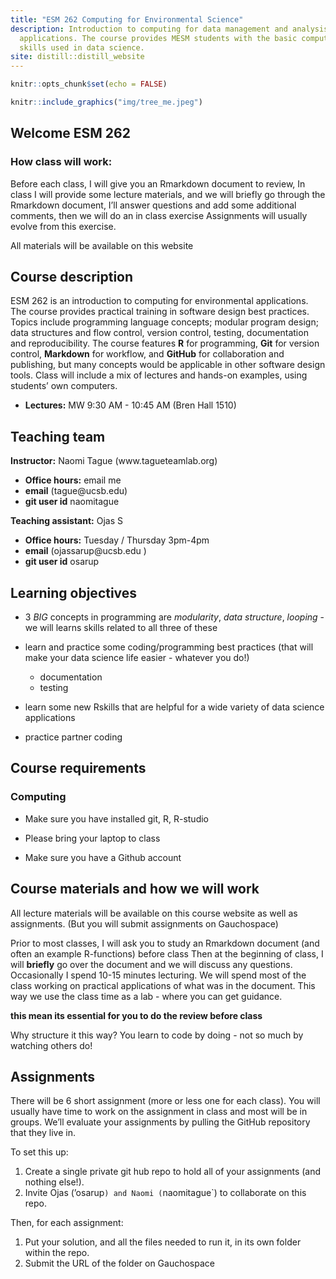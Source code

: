 ```yaml
---
title: "ESM 262 Computing for Environmental Science"
description: Introduction to computing for data management and analysis for environmental
  applications. The course provides MESM students with the basic computing and programming
  skills used in data science.
site: distill::distill_website
---
```


```r
knitr::opts_chunk$set(echo = FALSE)
```

```r


knitr::include_graphics("img/tree_me.jpeg")
```

## Welcome ESM 262



### How class will work:

Before each class, I will give you an Rmarkdown document to review, 
In class I will provide some lecture materials, and we will briefly go through the Rmarkdown document, I'll answer questions and add some additional comments, then we will do an in class exercise
Assignments will usually evolve from this exercise.

All materials will be available on this website


## Course description

ESM 262 is an introduction to computing for environmental applications. The course provides practical training in software design best practices. Topics include  programming language concepts; modular program design; data structures and flow control, version control, testing, documentation and reproducibility. The course features **R** for programming, **Git** for version control, **Markdown** for workflow, and **GitHub** for collaboration and publishing, but many concepts would be applicable in other software design tools.
Class will include a mix of lectures and hands-on examples, using students' own computers.

-   **Lectures:** MW 9:30 AM - 10:45 AM (Bren Hall 1510)

## Teaching team

**Instructor:** Naomi Tague (www.tagueteamlab.org)

-   **Office hours:** email me
-   **email**  (tague@ucsb.edu)
-   **git user id** naomitague

**Teaching assistant:** Ojas S


-   **Office hours:**  Tuesday / Thursday 3pm-4pm
-   **email** (ojassarup@ucsb.edu )
-   **git user id** osarup



## Learning objectives

- 3 *BIG* concepts in programming are *modularity*, *data structure*, *looping* - we will learns skills related to all three of these

- learn and practice some coding/programming best practices (that will make your data science life easier - whatever you do!)
  - documentation
  - testing

- learn some new Rskills that are helpful for a wide variety of data science applications

- practice partner coding

## Course requirements

### Computing

-   Make sure you have installed git, R, R-studio

-   Please bring your laptop to class

-   Make sure you have a Github account

## Course materials and how we will work

All lecture materials will be available on this course website as well as assignments. (But you will submit assignments on Gauchospace)

Prior to most classes,  I will ask you to study an Rmarkdown document (and often an example R-functions) before class
Then at the beginning of class, I will **briefly** go over the document and we will discuss any questions. Occasionally I spend 10-15 minutes lecturing. We will spend most of the class working on practical applications of what was in the document.  This way we use the class time as a lab - where you can get guidance.  

**this mean its essential for you to do the review before class **

Why structure it this way?
You learn to code by doing - not so much by watching others do!


## Assignments

There will be 6 short assignment (more or less one for each class). You will usually have time to work on the assignment in class and most will be in groups. We'll evaluate your assignments by pulling the GitHub repository that they live in.

To set this up:

1. Create a single private git hub repo to hold all of your assignments (and nothing else!).
2. Invite Ojas ('osarup`) and Naomi (`naomitague`) to collaborate on this repo.

Then, for each assignment:

1. Put your solution, and all the files needed to run it, in its own folder within the repo.
2. Submit the URL of the folder on Gauchospace


